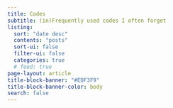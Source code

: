 ```yaml
---
title: Codes
subtitle: (in)Frequently used codes I often forget
listing:
  sort: "date desc"
  contents: "posts"
  sort-ui: false
  filter-ui: false
  categories: true
  # feed: true
page-layout: article
title-block-banner: "#EDF3F9"
title-block-banner-color: body
search: false
---
```


